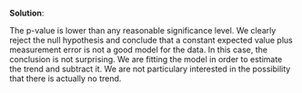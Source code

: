 
\color{blue}

**Solution**:

The p-value is lower than any reasonable significance level. We clearly reject the null hypothesis and conclude that a constant expected value plus measurement error is not a good model for the data. 
In this case, the conclusion is not surprising. We are fitting the model in order to estimate the trend and subtract it. We are not particulary interested in the possibility that there is actually no trend.

\grade{1 point rejecting. 1 point for some sensible interpretation of what this means in the context of this particular scientific analysis.}

\color{black}




 
